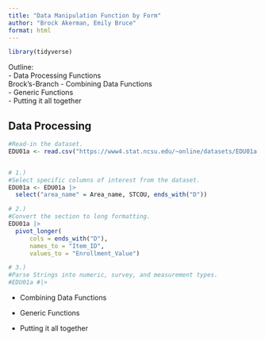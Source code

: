```yaml
---
title: "Data Manipulation Function by Form"
author: "Brock Akerman, Emily Bruce"
format: html
---
```


```r
library(tidyverse)
```

Outline:\
- Data Processing Functions\
Brock's-Branch
- Combining Data Functions\
- Generic Functions\
- Putting it all together\



## Data Processing

```r
#Read-in the dataset.
EDU01a <- read.csv("https://www4.stat.ncsu.edu/~online/datasets/EDU01a.csv")


# 1.)
#Select specific columns of interest from the dataset.
EDU01a <- EDU01a |>
  select("area_name" = Area_name, STCOU, ends_with("D"))

# 2.)
#Convert the section to long formatting. 
EDU01a |>
  pivot_longer(
      cols = ends_with("D"),
      names_to = "Item_ID",
      values_to = "Enrollment_Value")

# 3.)
#Parse Strings into numeric, survey, and measurement types.  
#EDU01a #|>

```

  
- Combining Data Functions\

- Generic Functions\

- Putting it all together\

